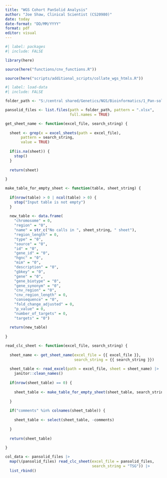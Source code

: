 ```yaml
---
title: "WGS Cohort PanSolid Analysis"
author: "Joe Shaw, Clinical Scientist (CS20980)"
date: today
date-format: "DD/MM/YYYY"
format: pdf
editor: visual
---
```


```r
#| label: packages
#| include: FALSE

library(here)

source(here("functions/cnv_functions.R"))

source(here("scripts/additional_scripts/collate_wgs_htmls.R"))

```

```r
#| label: load-data
#| include: FALSE 

folder_path <- "S:/central shared/Genetics/NGS/Bioinformatics/1_Pan-solid-Cancer/CNV/Deletions/v1_Coarse_FC_1.33/"

pansolid_files <- list.files(path = folder_path, pattern = ".xlsx",
                             full.names = TRUE)

get_sheet_name <- function(excel_file, search_string) {
  
  sheet <- grep(x = excel_sheets(path = excel_file),
       pattern = search_string,
       value = TRUE)
  
  if(is.na(sheet)) {
    stop()
  }
  
  return(sheet)
  
}

make_table_for_empty_sheet <- function(table, sheet_string) {
  
  if(nrow(table) > 0 | ncol(table) > 0) {
    stop("Input table is not empty")
  }
  
  new_table <- data.frame(
    "chromosome" = 0,
    "region" = "0",
    "name" = str_c("No calls in ", sheet_string, " sheet"),
    "region_length" = 0,
    "type" = "0",
    "source" = "0",
    "id" = "0",
    "gene_id" = "0",
    "hgnc" = "0",
    "mim" = "0",
    "description" = "0",
    "gbkey" = "0",
    "gene" = "0",
    "gene_biotype" = "0",
    "gene_synonym" = "0",
    "cnv_region" = "0",
    "cnv_region_length" = 0,
    "consequence" = "0",         
    "fold_change_adjusted" = 0, 
    "p_value" = 0,            
    "number_of_targets" = 0,
    "targets" = "0")
  
  return(new_table)
  
}

read_clc_sheet <- function(excel_file, search_string) {
  
  sheet_name <- get_sheet_name(excel_file = {{ excel_file }},
                               search_string = {{ search_string }})
  
  sheet_table <- read_excel(path = excel_file, sheet = sheet_name) |> 
    janitor::clean_names()
  
  if(nrow(sheet_table) == 0) {
    
    sheet_table <- make_table_for_empty_sheet(sheet_table, search_string)
    
  }
  
  if("comments" %in% colnames(sheet_table)) {
    
    sheet_table <- select(sheet_table, -comments)
    
  }
  
  return(sheet_table)
  
}

col_data <- pansolid_files |> 
  map(\(pansolid_files) read_clc_sheet(excel_file = pansolid_files,
                                       search_string = "TSG")) |> 
  list_rbind()

```

